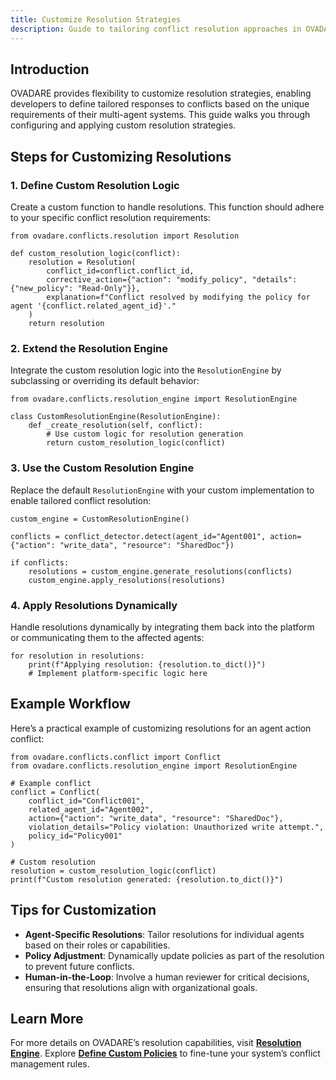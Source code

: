 ```yaml
---
title: Customize Resolution Strategies
description: Guide to tailoring conflict resolution approaches in OVADARE.
---
```


## Introduction

OVADARE provides flexibility to customize resolution strategies, enabling developers to define tailored responses to conflicts based on the unique requirements of their multi-agent systems. This guide walks you through configuring and applying custom resolution strategies.

## Steps for Customizing Resolutions

### 1. Define Custom Resolution Logic

Create a custom function to handle resolutions. This function should adhere to your specific conflict resolution requirements:

```
from ovadare.conflicts.resolution import Resolution

def custom_resolution_logic(conflict):
    resolution = Resolution(
        conflict_id=conflict.conflict_id,
        corrective_action={"action": "modify_policy", "details": {"new_policy": "Read-Only"}},
        explanation=f"Conflict resolved by modifying the policy for agent '{conflict.related_agent_id}'."
    )
    return resolution
```

### 2. Extend the Resolution Engine

Integrate the custom resolution logic into the `ResolutionEngine` by subclassing or overriding its default behavior:

```
from ovadare.conflicts.resolution_engine import ResolutionEngine

class CustomResolutionEngine(ResolutionEngine):
    def _create_resolution(self, conflict):
        # Use custom logic for resolution generation
        return custom_resolution_logic(conflict)
```

### 3. Use the Custom Resolution Engine

Replace the default `ResolutionEngine` with your custom implementation to enable tailored conflict resolution:

```
custom_engine = CustomResolutionEngine()

conflicts = conflict_detector.detect(agent_id="Agent001", action={"action": "write_data", "resource": "SharedDoc"})

if conflicts:
    resolutions = custom_engine.generate_resolutions(conflicts)
    custom_engine.apply_resolutions(resolutions)
```

### 4. Apply Resolutions Dynamically

Handle resolutions dynamically by integrating them back into the platform or communicating them to the affected agents:

```
for resolution in resolutions:
    print(f"Applying resolution: {resolution.to_dict()}")
    # Implement platform-specific logic here
```

## Example Workflow

Here’s a practical example of customizing resolutions for an agent action conflict:

```
from ovadare.conflicts.conflict import Conflict
from ovadare.conflicts.resolution_engine import ResolutionEngine

# Example conflict
conflict = Conflict(
    conflict_id="Conflict001",
    related_agent_id="Agent002",
    action={"action": "write_data", "resource": "SharedDoc"},
    violation_details="Policy violation: Unauthorized write attempt.",
    policy_id="Policy001"
)

# Custom resolution
resolution = custom_resolution_logic(conflict)
print(f"Custom resolution generated: {resolution.to_dict()}")
```

## Tips for Customization

- **Agent-Specific Resolutions**: Tailor resolutions for individual agents based on their roles or capabilities.
- **Policy Adjustment**: Dynamically update policies as part of the resolution to prevent future conflicts.
- **Human-in-the-Loop**: Involve a human reviewer for critical decisions, ensuring that resolutions align with organizational goals.

## Learn More

For more details on OVADARE’s resolution capabilities, visit **[Resolution Engine](resolution-engine)**. Explore **[Define Custom Policies](define-custom-policies)** to fine-tune your system’s conflict management rules.

